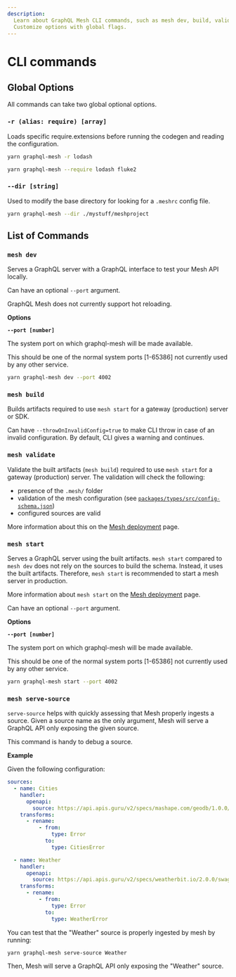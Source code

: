 ```yaml
---
description:
  Learn about GraphQL Mesh CLI commands, such as mesh dev, build, validate, start, and serve-source.
  Customize options with global flags.
---
```



# CLI commands

## Global Options

All commands can take two global optional options.

### `-r (alias: require) [array]`

Loads specific require.extensions before running the codegen and reading the configuration.

```sh /-r/
yarn graphql-mesh -r lodash
```

```sh /--require/
yarn graphql-mesh --require lodash fluke2
```

### `--dir [string]`

Used to modify the base directory for looking for a `.meshrc` config file.

```sh /--dir/
yarn graphql-mesh --dir ./mystuff/meshproject
```

## List of Commands

### `mesh dev`

Serves a GraphQL server with a GraphQL interface to test your Mesh API locally.

Can have an optional `--port` argument.

<Callout>GraphQL Mesh does not currently support hot reloading.</Callout>

**Options**

**`--port [number]`**

The system port on which graphql-mesh will be made available.

This should be one of the normal system ports [1-65386] not currently used by any other service.

```sh /--port/
yarn graphql-mesh dev --port 4002
```

### `mesh build`

Builds artifacts required to use `mesh start` for a gateway (production) server or SDK.

Can have `--throwOnInvalidConfig=true` to make CLI throw in case of an invalid configuration. By
default, CLI gives a warning and continues.

### `mesh validate`

Validate the built artifacts (`mesh build`) required to use `mesh start` for a gateway (production)
server. The validation will check the following:

- presence of the `.mesh/` folder
- validation of the mesh configuration (see
  [`packages/types/src/config-schema.json`](https://github.com/Urigo/graphql-mesh/blob/master/packages/types/src/config-schema.json))
- configured sources are valid

More information about this on the [Mesh deployment](/docs/getting-started/deploy-mesh-gateway)
page.

### `mesh start`

Serves a GraphQL server using the built artifacts. `mesh start` compared to `mesh dev` does not rely
on the sources to build the schema. Instead, it uses the built artifacts. Therefore, `mesh start` is
recommended to start a mesh server in production.

More information about `mesh start` on the
[Mesh deployment](/docs/getting-started/deploy-mesh-gateway) page.

Can have an optional `--port` argument.

**Options**

**`--port [number]`**

The system port on which graphql-mesh will be made available.

This should be one of the normal system ports [1-65386] not currently used by any other service.

```sh /--port/
yarn graphql-mesh start --port 4002
```

### `mesh serve-source`

`serve-source` helps with quickly assessing that Mesh properly ingests a source. Given a source name
as the only argument, Mesh will serve a GraphQL API only exposing the given source.

This command is handy to debug a source.

**Example**

Given the following configuration:

```yaml filename=".meshrc.yaml"
sources:
  - name: Cities
    handler:
      openapi:
        source: https://api.apis.guru/v2/specs/mashape.com/geodb/1.0.0/swagger.json
    transforms:
      - rename:
          - from:
              type: Error
            to:
              type: CitiesError

  - name: Weather
    handler:
      openapi:
        source: https://api.apis.guru/v2/specs/weatherbit.io/2.0.0/swagger.json
    transforms:
      - rename:
          - from:
              type: Error
            to:
              type: WeatherError
```

You can test that the "Weather" source is properly ingested by mesh by running:

```sh
yarn graphql-mesh serve-source Weather
```

Then, Mesh will serve a GraphQL API only exposing the "Weather" source.
